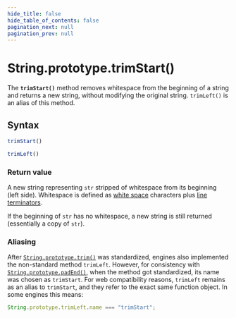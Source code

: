 ```yaml
---
hide_title: false
hide_table_of_contents: false
pagination_next: null
pagination_prev: null
---
```

# String.prototype.trimStart()

The **`trimStart()`** method removes whitespace from the beginning of a string and returns a new string, without modifying the original string. `trimLeft()` is an alias of this method.

## Syntax

```js
trimStart()

trimLeft()
```

### Return value

A new string representing `str` stripped of whitespace from its beginning (left side). Whitespace is defined as [white space](https://developer.mozilla.org/docs/Web/JavaScript/Reference/Lexical_grammar#white_space) characters plus [line terminators](https://developer.mozilla.org/docs/Web/JavaScript/Reference/Lexical_grammar#line_terminators).

If the beginning of `str` has no whitespace, a new string is still returned (essentially a copy of `str`).

### Aliasing

After [`String.prototype.trim()`](../../../globals/String/prototype/trim.mdx) was standardized, engines also implemented the non-standard method `trimLeft`. However, for consistency with [`String.prototype.padEnd()`](../../../globals/String/prototype/padEnd.mdx), when the method got standardized, its name was chosen as `trimStart`. For web compatibility reasons, `trimLeft` remains as an alias to `trimStart`, and they refer to the exact same function object. In some engines this means:

```js
String.prototype.trimLeft.name === "trimStart";
```
